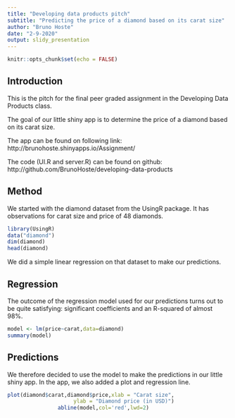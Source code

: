 ---
title: "Developing data products pitch"
subtitle: "Predicting the price of a diamond based on its carat size"
author: "Bruno Hoste"
date: "2-9-2020"
output: slidy_presentation
---

```{r setup, include=FALSE}
knitr::opts_chunk$set(echo = FALSE)
```

## Introduction

This is the pitch for the final peer graded assignment in the Developing Data Products class.

The goal of our little shiny app is to determine the price of a diamond based on its carat size.

The app can be found on following link:
http://brunohoste.shinyapps.io/Assignment/

The code (UI.R and server.R) can be found on github:
http://github.com/BrunoHoste/developing-data-products

## Method

We started with the diamond dataset from the UsingR package. It has observations for carat size and price of 48 diamonds. 
```{r,echo=TRUE,eval=TRUE,warning=FALSE,message=FALSE}
library(UsingR)
data("diamond")
dim(diamond)
head(diamond)
```

We did a simple linear regression on that dataset to make our predictions. 


## Regression

The outcome of the regression model used for our predictions turns out to be quite satisfying: significant coefficients and an R-squared of almost 98%.

```{r, echo = TRUE, eval=TRUE}
model <- lm(price~carat,data=diamond)
summary(model)
```

## Predictions

We therefore decided to use the model to make the predictions in our little shiny app. In the app, we also added
a plot and regression line. 

```{r, eval=TRUE,echo=TRUE}
plot(diamond$carat,diamond$price,xlab = "Carat size",
                     ylab = "Diamond price (in USD)")
                abline(model,col='red',lwd=2)
```

